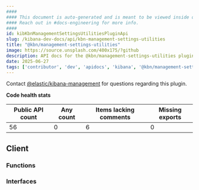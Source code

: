 ```yaml
---
####
#### This document is auto-generated and is meant to be viewed inside our experimental, new docs system.
#### Reach out in #docs-engineering for more info.
####
id: kibKbnManagementSettingsUtilitiesPluginApi
slug: /kibana-dev-docs/api/kbn-management-settings-utilities
title: "@kbn/management-settings-utilities"
image: https://source.unsplash.com/400x175/?github
description: API docs for the @kbn/management-settings-utilities plugin
date: 2025-06-27
tags: ['contributor', 'dev', 'apidocs', 'kibana', '@kbn/management-settings-utilities']
---
```




Contact [@elastic/kibana-management](https://github.com/orgs/elastic/teams/kibana-management) for questions regarding this plugin.

**Code health stats**

| Public API count  | Any count | Items lacking comments | Missing exports |
|-------------------|-----------|------------------------|-----------------|
| 56 | 0 | 6 | 0 |

## Client

### Functions
<DocDefinitionList data={kbnManagementSettingsUtilitiesObj.client.functions}/>

### Interfaces
<DocDefinitionList data={kbnManagementSettingsUtilitiesObj.client.interfaces}/>

